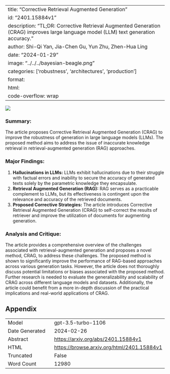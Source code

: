 
---
title: "Corrective Retrieval Augmented Generation"
id: "2401.15884v1"
description: "TL;DR: Corrective Retrieval Augmented Generation (CRAG) improves large language model (LLM) text generation accuracy."
author: Shi-Qi Yan, Jia-Chen Gu, Yun Zhu, Zhen-Hua Ling
date: "2024-01-29"
image: "../../../bayesian-beagle.png"
categories: ['robustness', 'architectures', 'production']
format:
  html:
    code-overflow: wrap
---

![](../../../bayesian-beagle.png)

### **Summary:**
The article proposes Corrective Retrieval Augmented Generation (CRAG) to improve the robustness of generation in large language models (LLMs). The proposed method aims to address the issue of inaccurate knowledge retrieval in retrieval-augmented generation (RAG) approaches.

### Major Findings:
1. **Hallucinations in LLMs:** LLMs exhibit hallucinations due to their struggle with factual errors and inability to secure the accuracy of generated texts solely by the parametric knowledge they encapsulate.
2. **Retrieval Augmented Generation (RAG):** RAG serves as a practicable complement to LLMs, but its effectiveness is contingent upon the relevance and accuracy of the retrieved documents.
3. **Proposed Corrective Strategies:** The article introduces Corrective Retrieval Augmented Generation (CRAG) to self-correct the results of retriever and improve the utilization of documents for augmenting generation.

### Analysis and Critique:
The article provides a comprehensive overview of the challenges associated with retrieval-augmented generation and proposes a novel method, CRAG, to address these challenges. The proposed method is shown to significantly improve the performance of RAG-based approaches across various generation tasks. However, the article does not thoroughly discuss potential limitations or biases associated with the proposed method. Further research is needed to evaluate the generalizability and scalability of CRAG across different language models and datasets. Additionally, the article could benefit from a more in-depth discussion of the practical implications and real-world applications of CRAG.

## Appendix

|          |          |
|----------|----------|
| Model     | gpt-3.5-turbo-1106       |
| Date Generated     | 2024-02-26       |
| Abstract | [https://arxiv.org/abs/2401.15884v1](https://arxiv.org/abs/2401.15884v1)        |
| HTML     | [https://browse.arxiv.org/html/2401.15884v1](https://browse.arxiv.org/html/2401.15884v1)       |
| Truncated       | False       |
| Word Count       | 12980       |
